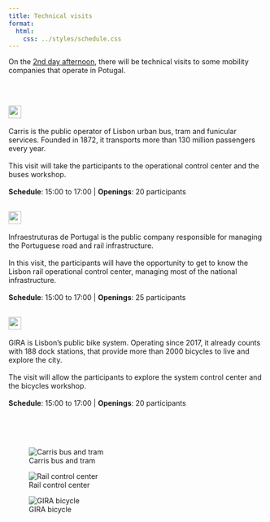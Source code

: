 ```yaml
---
title: Technical visits
format:
  html:
    css: ../styles/schedule.css
---
```


On the [2nd day afternoon](/forum/day2.html), there will be technical visits to some mobility companies that operate in Potugal.

<br/>

## <img style="height: calc(1.29rem + 0.48vw)" src="https://carris.pt/media/q04iikx3/logosvg.svg"/>

Carris is the public operator of Lisbon urban bus, tram and funicular services. Founded in 1872, it transports more than 130 million passengers every year.
<br/><br/>
This visit will take the participants to the operational control center and the buses workshop.
<br/><br/>
**Schedule**: 15:00 to 17:00 | 
**Openings**: 20 participants

## <img style="height: calc(1.29rem + 0.48vw)" src="https://www.infraestruturasdeportugal.pt/themes/ip_corporativo_theme/images/logo-cor.png"/>

Infraestruturas de Portugal is the public company responsible for managing the Portuguese road and rail infrastructure.
<br/><br/>
In this visit, the participants will have the opportunity to get to know the Lisbon rail operational control center, managing most of the national infrastructure.
<br/><br/>
**Schedule**: 15:00 to 17:00 | 
**Openings**: 25 participants

## <img style="height: calc(1.29rem + 0.48vw)" src="https://www.gira-bicicletasdelisboa.pt/wp-content/themes/gira/resources/assets/images/logo_gira.svg"/>

GIRA is Lisbon's public bike system. Operating since 2017, it already counts with 188 dock stations, that provide more than 2000 bicycles to live and explore the city.
<br/><br/>
The visit will allow the participants to explore the system control center and the bicycles workshop.
<br/><br/>
**Schedule**: 15:00 to 17:00 | 
**Openings**: 20 participants

<br/><br/><br/>

::: {layout="[[35,30,35]]" layout-valign="center"}

![Carris bus and tram](https://carris.pt/media/hctfu2l1/t_paco_carris.jpg?crop=0,0.28361204013377928,0,0.10916623003961472&cropmode=percentage&width=1366&height=525&rnd=133536028435800000)

![Rail control center](https://www.infraestruturasdeportugal.pt/sites/default/files/2023-11/1150x550%20%284%29.jpg)

![GIRA bicycle](https://www.gira-bicicletasdelisboa.pt/wp-content/themes/gira/resources/assets/images/about-img-1.jpg)
:::